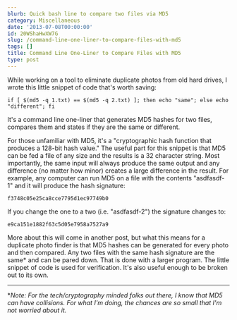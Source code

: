 ```yaml
---
blurb: Quick bash line to compare two files via MD5
category: Miscellaneous
date: '2013-07-08T00:00:00'
id: 20WShaHwXW7G
slug: /command-line-one-liner-to-compare-files-with-md5
tags: []
title: Command Line One-Liner to Compare Files with MD5
type: post
---
```


While working on a tool to eliminate duplicate photos from old hard drives, I wrote this little snippet of code that's worth saving:

```bash{numberLines: true}
if [ $(md5 -q 1.txt) == $(md5 -q 2.txt) ]; then echo "same"; else echo "different"; fi
```

It's a command line one-liner that generates MD5 hashes for two files, compares them and states if they are the same or different.

For those unfamiliar with MD5, it's a "cryptographic hash function that produces a 128-bit hash value." The useful part for this snippet is that MD5 can be fed a file of any size and the results is a 32 character string. Most importantly, the same input will always produce the same output and any difference (no matter how minor) creates a large difference in the result. For example, any computer can run MD5 on a file with the contents "asdfasdf-1" and it will produce the hash signature:

	f3748c05e25ca8cce7795d1ec97749b0

If you change the one to a two (i.e. "asdfasdf-2") the signature changes to:

	e9ca151e1882f63c5d05e7958a7527a9

More about this will come in another post, but what this means for a duplicate photo finder is that MD5 hashes can be generated for every photo and then compared. Any two files with the same hash signature are the same* and can be pared down. That is done with a larger program. The little snippet of code is used for verification. It's also useful enough to be broken out to its own.

---


**Note: For the tech/cryptography minded folks out there, I know that MD5 can have collisions. For what I'm doing, the chances are so small that I'm not worried about it.*
